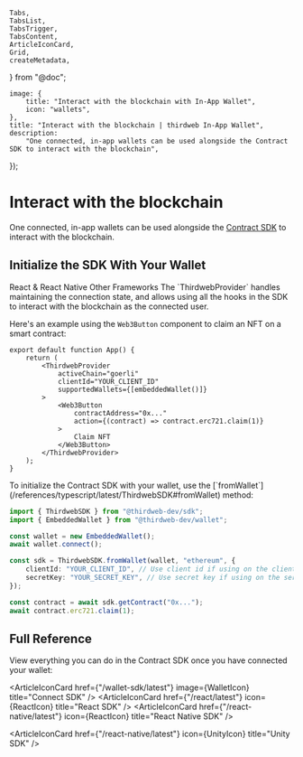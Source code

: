 	Tabs,
	TabsList,
	TabsTrigger,
	TabsContent,
	ArticleIconCard,
	Grid,
	createMetadata,
} from "@doc";

	image: {
		title: "Interact with the blockchain with In-App Wallet",
		icon: "wallets",
	},
	title: "Interact with the blockchain | thirdweb In-App Wallet",
	description:
		"One connected, in-app wallets can be used alongside the Contract SDK to interact with the blockchain",
});

# Interact with the blockchain

One connected, in-app wallets can be used alongside the [Contract SDK](/contracts/interact/overview) to interact with the blockchain.

## Initialize the SDK With Your Wallet

<Tabs defaultValue="react">

<TabsList>
	<TabsTrigger value="react">React & React Native </TabsTrigger>
	<TabsTrigger value="typescript">Other Frameworks</TabsTrigger>
</TabsList>

<TabsContent value="react">
The `ThirdwebProvider` handles maintaining the connection state, and allows using all the hooks in the SDK to interact with the blockchain as the connected user.

Here's an example using the `Web3Button` component to claim an NFT on a smart contract:

```tsx
export default function App() {
	return (
		<ThirdwebProvider
			activeChain="goerli"
			clientId="YOUR_CLIENT_ID"
			supportedWallets={[embeddedWallet()]}
		>
			<Web3Button
				contractAddress="0x..."
				action={(contract) => contract.erc721.claim(1)}
			>
				Claim NFT
			</Web3Button>
		</ThirdwebProvider>
	);
}
```

</TabsContent>

<TabsContent value="typescript">
To initialize the Contract SDK with your wallet, use the [`fromWallet`](/references/typescript/latest/ThirdwebSDK#fromWallet) method:

```typescript
import { ThirdwebSDK } from "@thirdweb-dev/sdk";
import { EmbeddedWallet } from "@thirdweb-dev/wallet";

const wallet = new EmbeddedWallet();
await wallet.connect();

const sdk = ThirdwebSDK.fromWallet(wallet, "ethereum", {
	clientId: "YOUR_CLIENT_ID", // Use client id if using on the client side, get it from dashboard settings
	secretKey: "YOUR_SECRET_KEY", // Use secret key if using on the server, get it from dashboard settings
});

const contract = await sdk.getContract("0x...");
await contract.erc721.claim(1);
```

</TabsContent>

</Tabs>

## Full Reference

View everything you can do in the Contract SDK once you have connected your wallet:

<Grid className="lg:grid-cols-2">

<ArticleIconCard
	href={"/wallet-sdk/latest"}
	image={WalletIcon}
	title="Connect SDK"
/>
<ArticleIconCard href={"/react/latest"} icon={ReactIcon} title="React SDK" />
<ArticleIconCard
	href={"/react-native/latest"}
	icon={ReactIcon}
	title="React Native SDK"
/>

<ArticleIconCard
	href={"/react-native/latest"}
	icon={UnityIcon}
	title="Unity SDK"
/>

</Grid>

